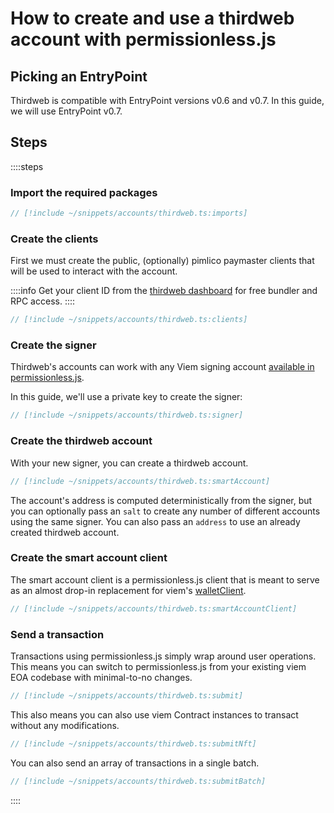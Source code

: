 
<VersionWarning version="0.2" />

# How to create and use a thirdweb account with permissionless.js

## Picking an EntryPoint

Thirdweb is compatible with EntryPoint versions v0.6 and v0.7. In this guide, we will use EntryPoint v0.7.

## Steps

::::steps

### Import the required packages

```ts
// [!include ~/snippets/accounts/thirdweb.ts:imports]
```

### Create the clients

First we must create the public, (optionally) pimlico paymaster clients that will be used to interact with the account.

::::info
Get your client ID from the [thirdweb dashboard](https://thirdweb.com/dashboard/settings/api-keys) for free bundler and RPC access.
::::

```ts
// [!include ~/snippets/accounts/thirdweb.ts:clients]
```

### Create the signer

Thirdweb's accounts can work with any Viem signing account [available in permissionless.js](/permissionless/how-to/signers).

In this guide, we'll use a private key to create the signer:

```ts
// [!include ~/snippets/accounts/thirdweb.ts:signer]
```

### Create the thirdweb account

With your new signer, you can create a thirdweb account.

```ts
// [!include ~/snippets/accounts/thirdweb.ts:smartAccount]
```

The account's address is computed deterministically from the signer, but you can optionally pass an `salt` to create any number of different accounts using the same signer. You can also pass an `address` to use an already created thirdweb account.

### Create the smart account client

The smart account client is a permissionless.js client that is meant to serve as an almost drop-in replacement for viem's [walletClient](https://viem.sh/docs/clients/wallet.html).

```ts
// [!include ~/snippets/accounts/thirdweb.ts:smartAccountClient]
```

### Send a transaction

Transactions using permissionless.js simply wrap around user operations. This means you can switch to permissionless.js from your existing viem EOA codebase with minimal-to-no changes.

```ts
// [!include ~/snippets/accounts/thirdweb.ts:submit]
```

This also means you can also use viem Contract instances to transact without any modifications.

```ts
// [!include ~/snippets/accounts/thirdweb.ts:submitNft]
```

You can also send an array of transactions in a single batch.

```ts
// [!include ~/snippets/accounts/thirdweb.ts:submitBatch]
```

::::
